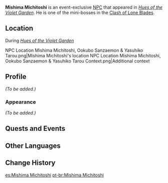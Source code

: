 {{Meta
<!-- Remove this template after adding the missing info -->
|missing_NPC_profile  = yes
}}
{{Character Infobox
|type             = Event NPC
|image            = Enemy Kairagi Dancing Thunder.png
|region           = Inazuma
|location         = Inazuma
|title            = Golden Mouth
}}
'''Mishima Michitoshi''' is an event-exclusive [[NPC]] that appeared in ''[[Hues of the Violet Garden]]''. He is one of the mini-bosses in the [[Clash of Lone Blades]].

==Location==
;During ''[[Hues of the Violet Garden]]''
<gallery>
NPC Location Mishima Michitoshi, Ookubo Sanzaemon & Yasuhiko Tarou.png|Mishima Michitoshi's location
NPC Location Mishima Michitoshi, Ookubo Sanzaemon & Yasuhiko Tarou Context.png|Additional context
</gallery>

==Profile==
<!-- detailed story/lore information goes here -->
''(To be added.)''

===Appearance===
''(To be added.)''

==Quests and Events==
{{Quests and Events}}

==Other Languages==
{{Other Languages|default_hidden = 1
|en      = Mishima Michitoshi
|zhs     = 三岛道世
|zhs_rm  = Sāndǎo Dàoshì
|zht     = 三島道世
|zht_rm  = Sāndǎo Dàoshì
|ja      = 三島道世
|ja_rm   = Mishima Michitoshi
|ko      = 미시마 미치요
|es      = Mishima Michitoshi
|fr      = Mishima Michitoshi
|ru      = Мисима Мититоси
|th      = Mishima Michitoshi
|vi      = Mishima Michitoshi
|de      = Mishima Michitoshi
|id      = Mishima Michitoshi
|pt      = Mishima Michitoshi
}}

==Change History==
{{Change History|2.6}}
<!--
==References==
{{Reflist}}
-->

[[es:Mishima Michitoshi]]
[[pt-br:Mishima Michitoshi]]